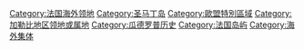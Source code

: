 {{Commonscat|Saint Martin (France)}}

[[Category:法国海外领地|Category:法国海外领地]]
[[Category:圣马丁岛|Category:圣马丁岛]]
[[Category:歐盟特別區域|Category:歐盟特別區域]]
[[Category:加勒比地区领地或属地|Category:加勒比地区领地或属地]]
[[Category:瓜德罗普历史|Category:瓜德罗普历史]]
[[Category:法国岛屿|Category:法国岛屿]]
[[Category:海外集体|Category:海外集体]]